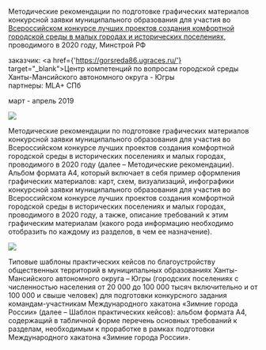 
<Title>МЕТОДИЧЕСКИЕ РЕКОМЕНДАЦИИ ХМАО</Title>

Методические рекомендации по подготовке графических материалов конкурсной заявки муниципального образования для участия во [Всероссийском конкурсе лучших проектов создания комфортной городской среды в малых городах и исторических поселениях](https://konkurs.gorodsreda.ru/), проводимого в 2020 году, Минстрой РФ

заказчик: <a href={'https://gorsreda86.ugraces.ru/'} target="_blank">Центр компетенций по вопросам городской среды Ханты-Мансийского автономного округа - Югры</a><br/>
партнеры: MLA+ СПб

март - апрель 2019


<Image src='https://unit4.io/files/app_manual/manual.jpg'/>

Методические рекомендации по подготовке графических материалов конкурсной заявки муниципального образования для участия во Всероссийском конкурсе лучших проектов создания комфортной городской среды в исторических поселениях и малых городах, проводимого в 2020 году (далее – Методические рекомендации). Альбом формата А4, который включает в себя пример оформления графических материалов: карт, схем, визуализаций, инфографики конкурсной заявки муниципального образования для участия во Всероссийском конкурсе лучших проектов создания комфортной городской среды в исторических поселениях и малых городах, проводимого в 2020 году, а также, описание требований к этим графическим материалам (какого рода информацию необходимо отобразить по каждому из разделов, в чем ее назначение).

<Image src='https://unit4.io/files/app_manual/04.jpg'/>

Типовые шаблоны практических кейсов по благоустройству общественных территорий в муниципальных образованиях Ханты-Мансийского автономного округа – Югры (городских поселениях с численностью населения от 20 000 до 100 000 тысяч включительно и от 100 000 и свыше человек) для подготовки конкурсного задания командам-участникам Международного хакатона «Зимние города России» (далее – Шаблон практических кейсов): альбом формата А4, содержащий в табличной форме перечень основных требований к разделам, необходимым к проработке в рамках подготовки Международного хакатона «Зимние города России».